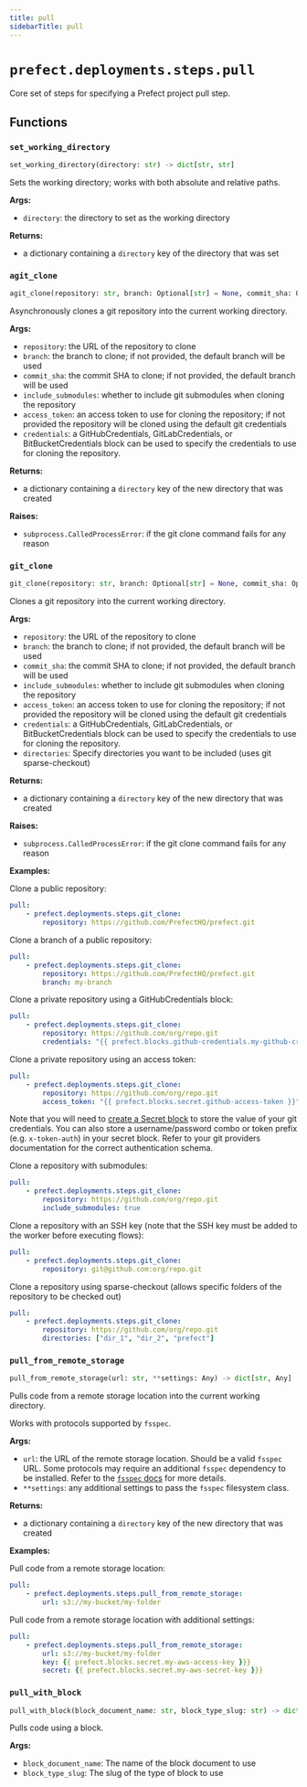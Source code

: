 ```yaml
---
title: pull
sidebarTitle: pull
---
```


# `prefect.deployments.steps.pull`



Core set of steps for specifying a Prefect project pull step.


## Functions

### `set_working_directory` <sup><a href="https://github.com/prefecthq/prefect/blob/main/src/prefect/deployments/steps/pull.py#L24" target="_blank"><Icon icon="github" style="width: 14px; height: 14px;" /></a></sup>

```python
set_working_directory(directory: str) -> dict[str, str]
```


Sets the working directory; works with both absolute and relative paths.

**Args:**
- `directory`: the directory to set as the working directory

**Returns:**
- a dictionary containing a `directory` key of the
directory that was set


### `agit_clone` <sup><a href="https://github.com/prefecthq/prefect/blob/main/src/prefect/deployments/steps/pull.py#L50" target="_blank"><Icon icon="github" style="width: 14px; height: 14px;" /></a></sup>

```python
agit_clone(repository: str, branch: Optional[str] = None, commit_sha: Optional[str] = None, include_submodules: bool = False, access_token: Optional[str] = None, credentials: Optional['Block'] = None, directories: Optional[list[str]] = None) -> dict[str, str]
```


Asynchronously clones a git repository into the current working directory.

**Args:**
- `repository`: the URL of the repository to clone
- `branch`: the branch to clone; if not provided, the default branch will be used
- `commit_sha`: the commit SHA to clone; if not provided, the default branch will be used
- `include_submodules`: whether to include git submodules when cloning the repository
- `access_token`: an access token to use for cloning the repository; if not provided
the repository will be cloned using the default git credentials
- `credentials`: a GitHubCredentials, GitLabCredentials, or BitBucketCredentials block can be used to specify the
credentials to use for cloning the repository.

**Returns:**
- a dictionary containing a `directory` key of the new directory that was created

**Raises:**
- `subprocess.CalledProcessError`: if the git clone command fails for any reason


### `git_clone` <sup><a href="https://github.com/prefecthq/prefect/blob/main/src/prefect/deployments/steps/pull.py#L100" target="_blank"><Icon icon="github" style="width: 14px; height: 14px;" /></a></sup>

```python
git_clone(repository: str, branch: Optional[str] = None, commit_sha: Optional[str] = None, include_submodules: bool = False, access_token: Optional[str] = None, credentials: Optional['Block'] = None, directories: Optional[list[str]] = None) -> dict[str, str]
```


Clones a git repository into the current working directory.

**Args:**
- `repository`: the URL of the repository to clone
- `branch`: the branch to clone; if not provided, the default branch will be used
- `commit_sha`: the commit SHA to clone; if not provided, the default branch will be used
- `include_submodules`: whether to include git submodules when cloning the repository
- `access_token`: an access token to use for cloning the repository; if not provided
the repository will be cloned using the default git credentials
- `credentials`: a GitHubCredentials, GitLabCredentials, or BitBucketCredentials block can be used to specify the
credentials to use for cloning the repository.
- `directories`: Specify directories you want to be included (uses git sparse-checkout)

**Returns:**
- a dictionary containing a `directory` key of the new directory that was created

**Raises:**
- `subprocess.CalledProcessError`: if the git clone command fails for any reason

**Examples:**

Clone a public repository:
```yaml
pull:
    - prefect.deployments.steps.git_clone:
        repository: https://github.com/PrefectHQ/prefect.git
```

Clone a branch of a public repository:
```yaml
pull:
    - prefect.deployments.steps.git_clone:
        repository: https://github.com/PrefectHQ/prefect.git
        branch: my-branch
```

Clone a private repository using a GitHubCredentials block:
```yaml
pull:
    - prefect.deployments.steps.git_clone:
        repository: https://github.com/org/repo.git
        credentials: "{{ prefect.blocks.github-credentials.my-github-credentials-block }}"
```

Clone a private repository using an access token:
```yaml
pull:
    - prefect.deployments.steps.git_clone:
        repository: https://github.com/org/repo.git
        access_token: "{{ prefect.blocks.secret.github-access-token }}" # Requires creation of a Secret block
```
Note that you will need to [create a Secret block](/concepts/blocks/#using-existing-block-types) to store the
value of your git credentials. You can also store a username/password combo or token prefix (e.g. `x-token-auth`)
in your secret block. Refer to your git providers documentation for the correct authentication schema.

Clone a repository with submodules:
```yaml
pull:
    - prefect.deployments.steps.git_clone:
        repository: https://github.com/org/repo.git
        include_submodules: true
```

Clone a repository with an SSH key (note that the SSH key must be added to the worker
before executing flows):
```yaml
pull:
    - prefect.deployments.steps.git_clone:
        repository: git@github.com:org/repo.git
```

Clone a repository using sparse-checkout (allows specific folders of the repository to be checked out)
```yaml
pull:
    - prefect.deployments.steps.git_clone:
        repository: https://github.com/org/repo.git
        directories: ["dir_1", "dir_2", "prefect"]
```


### `pull_from_remote_storage` <sup><a href="https://github.com/prefecthq/prefect/blob/main/src/prefect/deployments/steps/pull.py#L209" target="_blank"><Icon icon="github" style="width: 14px; height: 14px;" /></a></sup>

```python
pull_from_remote_storage(url: str, **settings: Any) -> dict[str, Any]
```


Pulls code from a remote storage location into the current working directory.

Works with protocols supported by `fsspec`.

**Args:**
- `url`: the URL of the remote storage location. Should be a valid `fsspec` URL.
Some protocols may require an additional `fsspec` dependency to be installed.
Refer to the [`fsspec` docs](https\://filesystem-spec.readthedocs.io/en/latest/api.html#other-known-implementations)
for more details.
- `**settings`: any additional settings to pass the `fsspec` filesystem class.

**Returns:**
- a dictionary containing a `directory` key of the new directory that was created

**Examples:**

Pull code from a remote storage location:
```yaml
pull:
    - prefect.deployments.steps.pull_from_remote_storage:
        url: s3://my-bucket/my-folder
```

Pull code from a remote storage location with additional settings:
```yaml
pull:
    - prefect.deployments.steps.pull_from_remote_storage:
        url: s3://my-bucket/my-folder
        key: {{ prefect.blocks.secret.my-aws-access-key }}}
        secret: {{ prefect.blocks.secret.my-aws-secret-key }}}
```


### `pull_with_block` <sup><a href="https://github.com/prefecthq/prefect/blob/main/src/prefect/deployments/steps/pull.py#L251" target="_blank"><Icon icon="github" style="width: 14px; height: 14px;" /></a></sup>

```python
pull_with_block(block_document_name: str, block_type_slug: str) -> dict[str, Any]
```


Pulls code using a block.

**Args:**
- `block_document_name`: The name of the block document to use
- `block_type_slug`: The slug of the type of block to use

